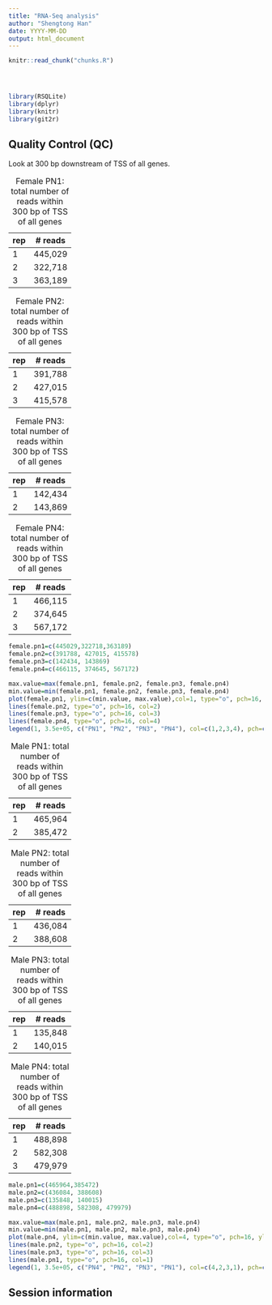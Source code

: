```yaml
---
title: "RNA-Seq analysis"
author: "Shengtong Han"
date: YYYY-MM-DD
output: html_document
---
```


<!-- The file analysis/chunks.R contains chunks that define default settings
shared across the workflowr files. -->
```r
knitr::read_chunk("chunks.R")
```

<!-- Update knitr chunk options -->
```r
```

<!-- Insert the date the file was last updated -->
```r
```

<!-- Insert the code version (Git commit SHA1) if Git repository exists and R
 package git2r is installed -->
```r
```


```r
library(RSQLite)
library(dplyr)
library(knitr)
library(git2r)
```

<!-- Add your analysis here -->

## Quality Control (QC)

Look at 300 bp downstream of TSS of all genes. 



rep  | # reads 
-------|------
1 |445,029
2 |322,718 
3 |363,189 
Table: Female PN1: total number of reads within 300 bp of TSS of all genes 



rep  | # reads 
-------|------
1 |391,788
2 |427,015 
3 |415,578 
Table: Female PN2: total number of reads within 300 bp of TSS of all genes 


rep  | # reads 
-------|------
1 |142,434
2 |143,869 
Table: Female PN3: total number of reads within 300 bp of TSS of all genes 


rep  | # reads 
-------|------
1 |466,115
2 |374,645 
3 |567,172 
Table: Female PN4: total number of reads within 300 bp of TSS of all genes 

```r
female.pn1=c(445029,322718,363189)
female.pn2=c(391788, 427015, 415578)
female.pn3=c(142434, 143869)
female.pn4=c(466115, 374645, 567172)

max.value=max(female.pn1, female.pn2, female.pn3, female.pn4)
min.value=min(female.pn1, female.pn2, female.pn3, female.pn4)
plot(female.pn1, ylim=c(min.value, max.value),col=1, type="o", pch=16, ylab="#.reads", xlab="Replicate", main="Female: numnber of reads with 300 bp downstream of TSS of all genes")
lines(female.pn2, type="o", pch=16, col=2)
lines(female.pn3, type="o", pch=16, col=3)
lines(female.pn4, type="o", pch=16, col=4)
legend(1, 3.5e+05, c("PN1", "PN2", "PN3", "PN4"), col=c(1,2,3,4), pch=c(16,16,16,16))
```

rep  | # reads 
-------|------
1 |465,964
2 |385,472 
Table: Male PN1: total number of reads within 300 bp of TSS of all genes 


rep  | # reads 
-------|------
1 |436,084
2 |388,608 
Table: Male PN2: total number of reads within 300 bp of TSS of all genes

rep  | # reads 
-------|------
1 |135,848
2 |140,015 
Table: Male PN3: total number of reads within 300 bp of TSS of all genes

rep  | # reads 
-------|------
1 |488,898
2 |582,308
3 |479,979
Table: Male PN4: total number of reads within 300 bp of TSS of all genes


```r
male.pn1=c(465964,385472)
male.pn2=c(436084, 388608)
male.pn3=c(135848, 140015)
male.pn4=c(488898, 582308, 479979)

max.value=max(male.pn1, male.pn2, male.pn3, male.pn4)
min.value=min(male.pn1, male.pn2, male.pn3, male.pn4)
plot(male.pn4, ylim=c(min.value, max.value),col=4, type="o", pch=16, ylab="#.reads", xlab="Replicate", main="Male: numnber of reads with 300 bp downstream of TSS of all genes")
lines(male.pn2, type="o", pch=16, col=2)
lines(male.pn3, type="o", pch=16, col=3)
lines(male.pn1, type="o", pch=16, col=1)
legend(1, 3.5e+05, c("PN4", "PN2", "PN3", "PN1"), col=c(4,2,3,1), pch=c(16,16,16,16))
```

## Session information

<!-- Insert the session information into the document -->
```r
```
